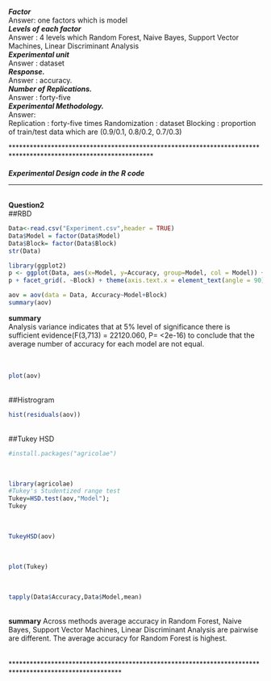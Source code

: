 
***Factor*** \
  Answer: one factors which is model\
***Levels of each factor***\
  Answer : 4  levels which Random Forest, Naive Bayes, Support Vector Machines, Linear Discriminant Analysis\
***Experimental unit***\
  Answer : dataset\
***Response. ***\
  Answer : accuracy. \
***Number of Replications.***\   
  Answer : forty-five\
***Experimental Methodology. ***\
Answer:\
 Replication : forty-five times
 Randomization : dataset
 Blocking : proportion of train/test data which are (0.9/0.1, 0.8/0.2, 0.7/0.3) \ 
 \
 

**************************************************************************************************************** \
\
***Experimental Design code in the R code *** \

****************************************************************************************************************
\
**Question2**  \
##RBD\
```{r}
Data<-read.csv("Experiment.csv",header = TRUE) 
Data$Model = factor(Data$Model)
Data$Block= factor(Data$Block)
str(Data)
```
```{r}
library(ggplot2)
p <- ggplot(Data, aes(x=Model, y=Accuracy, group=Model, col = Model)) + geom_point(aes(fill=Model))+ylab("Accuracy")
p + facet_grid(. ~Block) + theme(axis.text.x = element_text(angle = 90))
```
```{r}
aov = aov(data = Data, Accuracy~Model+Block)
summary(aov)

```
**summary**\
Analysis variance indicates that at 5% level of significance there is sufficient evidence(F(3,713) = 22120.060, P= <2e-16) to conclude that the average number of accuracy for each model are not equal.\
\
\
```{r}
plot(aov)
```
\
##Histrogram
```{r}
hist(residuals(aov))
```
\
##Tukey HSD\
```{r}
#install.packages("agricolae")
```
\
```{r}
library(agricolae)
#Tukey's Studentized range test
Tukey=HSD.test(aov,"Model");
Tukey
```
\
```{r}
TukeyHSD(aov)
```
\
```{r}
plot(Tukey)
```
\
```{r}
tapply(Data$Accuracy,Data$Model,mean)
```
\
**summary**
Across methods average accuracy in Random Forest, Naive Bayes, Support Vector Machines, Linear Discriminant Analysis are pairwise are different. The average accuracy for Random Forest is highest. 
\
\
\
*******************************************************************************************************












